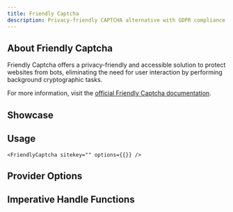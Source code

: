```yaml
---
title: Friendly Captcha
description: Privacy-friendly CAPTCHA alternative with GDPR compliance
---
```



## About Friendly Captcha

Friendly Captcha offers a privacy-friendly and accessible solution to protect websites from bots, eliminating the need for user interaction by performing background cryptographic tasks.

For more information, visit the [official Friendly Captcha documentation](https://developer.friendlycaptcha.com/docs/v2).

## Showcase
<FriendlyCaptchaPlayground />

## Usage

```tsx
<FriendlyCaptcha sitekey="" options={{}} />
```

## Provider Options
<AutoTypeTable path="../../packages/core/src/providers/friendly-captcha/types.d.ts" name="RenderParameters" />

## Imperative Handle Functions
<AutoTypeTable path="../../packages/core/src/providers/friendly-captcha/provider.ts" name="FriendlyCaptchaHandle" />